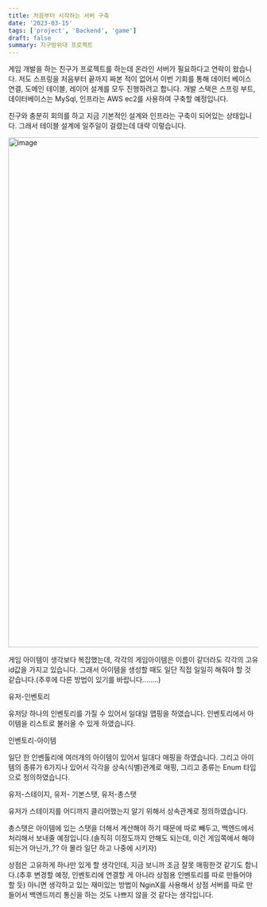 ```yaml
---
title: 처음부터 시작하는 서버 구축
date: '2023-03-15'
tags: ['project', 'Backend', 'game']
draft: false
summary: 지구방위대 프로젝트
---
```


게임 개발을 하는 친구가 프로젝트를 하는데 온라인 서버가 필요하다고 연락이 왔습니다. 저도 스프링을 처음부터 끝까지 짜본 적이 없어서 이번 기회를 통해 데이터 베이스 연결, 도메인 테이블, 레이어 설계를 모두 진행하려고 합니다. 개발 스택은 스프링 부트, 데이터베이스는 MySql, 인프라는 AWS ec2를 사용하여 구축할 예정입니다.

친구와 충분히 회의를 하고 지금 기본적인 설계와 인프라는 구축이 되어있는 상태입니다. 그래서 테이블 설계에 일주일이 걸렸는데 대략 이렇습니다.

<img
  width="1024"
  alt="image"
  src="https://user-images.githubusercontent.com/105579811/231029105-d54539d7-db35-4d06-86cf-730979e84bc3.png"
/>

게임 아이템이 생각보다 복잡했는데, 각각의 게임아이템은 이름이 같더라도 각각의 고유 id값을 가지고 있습니다. 그래서 아이템을 생성할 때도 일단 직접 일일히 해줘야 할 것 같습니다.(추후에 다른 방법이 있기를 바랍니다........)

유저-인벤토리

유저당 하나의 인벤토리를 가질 수 있어서 일대일 맵핑을 하였습니다. 인벤토리에서 아이템을 리스트로 불러올 수 있게 하였습니다.

인벤토리-아이템

일단 한 인벤톨리에 여러개의 아이템이 있어서 일대다 매핑을 하였습니다. 그리고 아이템의 종류가 6가지나 있어서 각각을 상속(식별)관계로 매핑, 그리고 종류는 Enum 타입으로 정의하였습니다.

유저-스테이지, 유저- 기본스탯, 유저-총스탯

유저가 스테이지를 어디까지 클리어했는지 알기 위해서 상속관계로 정의하였습니다.

총스탯은 아이템에 있는 스탯을 더해서 계산해야 하기 때문에 따로 빼두고, 백엔드에서 처리해서 보내줄 예정입니다.(솔직히 이정도까지 안해도 되는데, 이건 게임쪽에서 해야되는거 아닌가,,?? 아 몰라 일단 하고 나중에 시키자)

상점은 고유하게 하나만 있게 할 생각인데, 지금 보니까 조금 잘못 매핑한것 같기도 합니다.(추후 변경할 예정, 인벤토리에 연결할 게 아니라 상점용 인벤토리를 따로 만들어야 할 듯) 아니면 생각하고 있는 재미있는 방법이 NginX를 사용해서 상점 서버를 따로 만들어서 백엔드끼리 통신을 하는 것도 나쁘지 않을 것 같다는 생각입니다.
